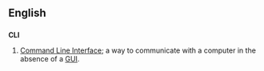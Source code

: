 ==English==
==={{initialism}}===
'''CLI'''
# [[Command Line Interface]]; a way to communicate with a computer in the absence of a [[GUI]].